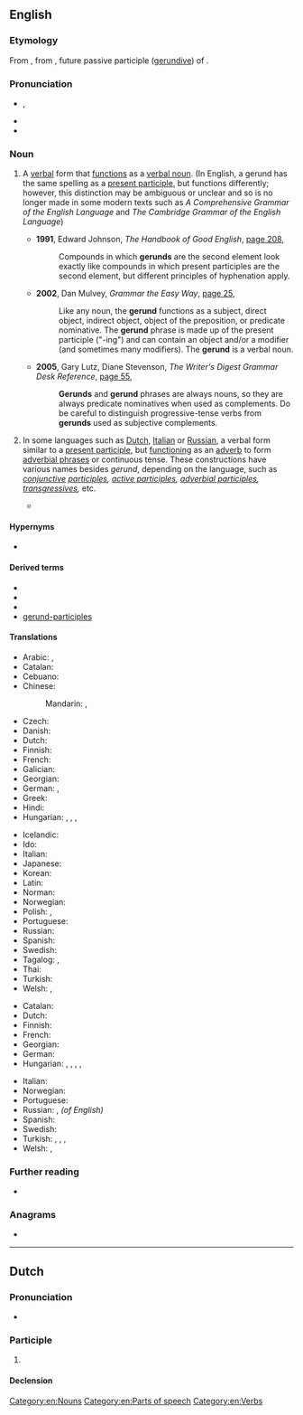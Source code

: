 ==English==

===Etymology===
From {{bor|en|la|gerundium}}, from {{m|la|gerundus||which is to be carried out}}, future passive participle ([[gerundive]]) of {{m|la|gerō||carry, bear}}.

===Pronunciation===
* {{enPR|jěr'-ənd}}, {{IPA|en|/ˈdʒɛɹənd/|/-ʌnd/}}
* {{audio|en|LL-Q1860 (eng)-Vealhurl-gerund.wav|Audio (RP)}}
* {{rhymes|en|ɛɹənd|ɛɹʌnd}}

===Noun===
{{en-noun}}
{{examples|sense=English, verbal noun|examples=* {{ux|en|'''Walking''' is good exercise.}}
* {{ux|en|The baby's '''crying''' was a constant annoyance.}}
* {{ux|en|He most enjoyed the '''singing'''.}}}}
{{examples|sense=Russian, adverbial|examples={{ux|ru|Нельзя́ переходи́ть у́лицу, '''чита́я''' газе́ту.|One shouldn’t cross a street '''while reading''' a newspaper.|nocat=1}}}}
{{examples|sense=Afrikaans, adverbial|examples={{ux|af|Daardie vent stap '''al lesende''' die straat oor!|That fellow is crossing the street '''while reading'''!|nocat=1}}}}

# {{lb|en|grammar}} A [[verbal]] form that [[function]]s as a [[verbal noun]]. (In English, a gerund has the same spelling as a [[present participle]], but functions differently; however, this distinction may be ambiguous or unclear and so is no longer made in some modern texts such as ''A Comprehensive Grammar of the English Language'' and ''The Cambridge Grammar of the English Language'')
#* '''1991''', Edward Johnson, ''The Handbook of Good English'', [http://books.google.com.au/books?id=n0IJ8GcdJ6IC&pg=PA208&dq=%22gerund%22%7C%22gerunds%22&hl=en&sa=X&ei=nQwEVMTaM4Lg8AWPloCADA&redir_esc=y#v=onepage&q=%22gerund%22%7C%22gerunds%22&f=false page 208],
#*: Compounds in which '''gerunds''' are the second element look exactly like compounds in which present participles are the second element, but different principles of hyphenation apply.
#* '''2002''', Dan Mulvey, ''Grammar the Easy Way'', [http://books.google.com.au/books?id=L9ni2hGHlMEC&pg=PA25&dq=%22gerund%22%7C%22gerunds%22&hl=en&sa=X&ei=nQwEVMTaM4Lg8AWPloCADA&redir_esc=y#v=onepage&q=%22gerund%22%7C%22gerunds%22&f=false page 25],
#*: Like any noun, the '''gerund''' functions as a subject, direct object, indirect object, object of the preposition, or predicate nominative. The '''gerund''' phrase is made up of the present participle ("-ing") and can contain an object and/or a modifier (and sometimes many modifiers). The '''gerund''' is a verbal noun.
#* '''2005''', Gary Lutz, Diane Stevenson, ''The Writer's Digest Grammar Desk Reference'', [https://web.archive.org/web/20160917095905/https://books.google.com.au/books?id=SsQ9ugnMcpUC&pg=PA55&dq=%22gerund%22%7C%22gerunds%22&hl=en&sa=X&ei=nQwEVMTaM4Lg8AWPloCADA&redir_esc=y#v=onepage&q=%22gerund%22%7C%22gerunds%22&f=false page 55],
#*: '''Gerunds''' and '''gerund''' phrases are always nouns, so they are always predicate nominatives when used as complements. Do be careful to distinguish progressive-tense verbs from '''gerunds''' used as subjective complements.
# {{lb|en|grammar}} In some languages such as [[Dutch]], [[Italian]] or [[Russian]], a verbal form similar to a [[present participle]], but [[function]]ing as an [[adverb]] to form [[adverbial phrase]]s or continuous tense. These constructions have various names besides ''gerund'', depending on the language, such as ''[[conjunctive]] [[participle]]s, [[active participle]]s,  [[adverbial participle]]s, [[transgressive]]s,'' etc.
#* {{quote-book|en|year=2013|isbn=978-1444137699|edition=Kindle|title=A New Reference Grammar of Modern Spanish|author=John Butt|publisher=Routledge|author2=Carmen Benjamin|passage=The Spanish '''gerund''' is quite unlike the English -ing form (‘walking’, ‘replying’, ‘saying’, etc.), which can function as a gerund, a present participle, a noun or an adjective; and it is also unlike the French form ending in ''-ant'', which covers the functions of both the Spanish '''gerund''' and the adjectival form in ''-ante'', ''-(i)ente'' discussed at 19.4.}}

====Hypernyms====
* {{l|en|verbal}}

====Derived terms====
* {{l|en|gerundive}}
* {{l|en|gerundial}}
* {{l|en|gerundal}}
* [[gerund-participles]]

====Translations====
{{trans-top|verb form functioning as a verbal noun}}
* Arabic: {{t|ar|صِيغَة فِعْل|m|tr=ṣīḡat fiʿl}}, {{t+|ar|مَصْدَر|m}}
* Catalan: {{t+|ca|gerundi|m}}
* Cebuano: {{t|ceb|punglihongan}}
* Chinese:
*: Mandarin: {{t+|cmn|動名詞|sc=Hani}}, {{t+|cmn|动名词|tr=dòng-míngcí|sc=Hani}}
* Czech: {{t|cs|gerundium|n}}
* Danish: {{t|da|gerundium|n}}
* Dutch: {{t+|nl|gerundium|n}}
* Finnish: {{t+|fi|gerundi}}
* French: {{t+|fr|gérondif|m}}
* Galician: {{t+|gl|xerundio|m}}
* Georgian: {{t|ka|გერუნდი}}
* German: {{t+|de|Gerundium|n}}, {{t|de|Vertretungswort}}
* Greek: {{t+|el|γερούνδιο|n}}
* Hindi: {{t|hi|क्रियावाचक संज्ञा}}
* Hungarian: {{t+|hu|gerundium}}, {{t|hu|ing-es alak}}, {{t|hu|[[igéből]] [[képzett]] [[főnév]]}}, {{t|hu|deverbális főnév}}
{{trans-mid}}
* Icelandic: {{t|is|gerund|n}}
* Ido: {{t+|io|gerundio}}
* Italian: {{t+|it|gerundio|m}}
* Japanese: {{t+|ja|動名詞|tr=どうめいし, dōmeishi}}
* Korean: {{t+|ko|동명사}}
* Latin: {{t|la|gerundium|n}}
* Norman: {{t|nrf|nom vèrbal|m}}
* Norwegian: {{t+|no|gerundium|n}}
* Polish: {{t+|pl|rzeczownik odczasownikowy|m}}, {{t+|pl|odsłownik|m}}
* Portuguese: {{t+|pt|gerúndio|m}}
* Russian: {{t+|ru|геру́ндий|m}}
* Spanish: {{t+|es|gerundio|m}}
* Swedish: {{t+|sv|gerundium|n}}
* Tagalog: {{t|tl|pandiwang makangalan}}, {{t|tl|pangngalang-diwa}}
* Thai: {{t+|th|อาการนาม}}
* Turkish: {{t+|tr|ulaç}}
* Welsh: {{t|cy|gerwnd|m}}, {{t|cy|cyfrediad|m}}
{{trans-bottom}}

{{trans-top|verb form functioning as an adverb}}
* Catalan: {{t+|ca|gerundi|m}}
* Dutch: {{t+|nl|gerundium|n}}
* Finnish: {{t+|fi|gerundi}}
* French: {{t+|fr|gérondif|m}}
* Georgian: {{t|ka|გერუნდი}}
* German: {{t+|de|Gerundium|n}}
* Hungarian: {{t+|hu|gerundium}}, {{t|hu|ing-es alak}}, {{t+|hu|határozói igenév}}, {{t|hu|[[igéből]] [[képzett]] [[határozó]]}}, {{t|hu|[[deverbális]] [[határozó]]}}
{{trans-mid}}
* Italian: {{t+|it|gerundio|m}}
* Norwegian: {{t+|no|gerundium|n}}
* Portuguese: {{t+|pt|gerúndio|m}}
* Russian: {{t+|ru|дееприча́стие|n}}, {{t+|ru|геру́ндий|m}}'' (of English)''
* Spanish: {{t+|es|gerundio|m}}
* Swedish: {{t+|sv|gerundium|n}}
* Turkish: {{t+|tr|zarf-fiil}}, {{t+|tr|ulaç}}, {{t+|tr|durum ulacı}}, {{t+|tr|sıla sıygası}}
* Welsh: {{t|cy|gerwnd|m}}, {{t|cy|cyfrediad|m}}
{{trans-bottom}}

===Further reading===
* {{pedia}}

===Anagrams===
* {{anagrams|en|a=degnru|gurned|nudger|runged}}

[[Category:en:Nouns]]
[[Category:en:Parts of speech]]
[[Category:en:Verbs]]

----

==Dutch==

===Pronunciation===
* {{audio|nl|Nl-gerund.ogg|Audio}}

===Participle===
{{nl-past-ptc}}

# {{nl-verb form of|t=past|m=ptc|runnen}}

====Declension====
{{rfinfl|nl|participle}}